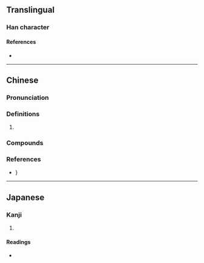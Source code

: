 {{character info}}
==Translingual==

===Han character===
{{Han char|rn=75|rad=木|as=09|sn=13|four=56914|canj=DHAG|ids=⿰木皇}}

====References====
* {{Han ref|kx=0542.150|dkj=15194|dj=0930.110|hdz=21251.120|uh=697B|ud=27003|bh=DDF3|bd=56819}}

----

==Chinese==
{{zh-forms}}

===Pronunciation===
{{zh-pron
|m=héng
|c=hang4,wong4
|cat=
}}

===Definitions===
{{zh-hanzi}}

# {{rfdef|zh}}
#: {{zh-x|煮 楻 足 火||CL|ref={{w2|zh|天工開物}}}}

===Compounds===
{{zh-der|楻畢}}

===References===
* {{R:yue:mfccd}}}

----

==Japanese==

===Kanji===
{{ja-kanji|grade=|rs=木09}}

# {{rfdef|ja|sort=木09}}

====Readings====
* {{ja-readings|on=[[こう]] (kō), [[おう]] (ō)|kun=[[はたざお]] (hatazao)}}